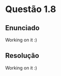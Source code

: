 <!-- Criado por Djonathan Quadras -->

# Questão 1.8 {-}

## Enunciado {-}

Working on it :)

## Resolução {-}

Working on it :)

